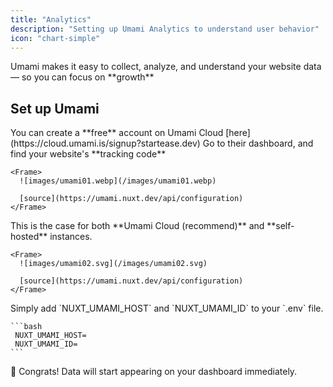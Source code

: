 ```yaml
---
title: "Analytics"
description: "Setting up Umami Analytics to understand user behavior"
icon: "chart-simple"
---
```


<Note>
  Umami makes it easy to collect, analyze, and understand your website data — so you can focus on **growth**
</Note>

## Set up Umami

<Steps>
  <Step title="Create a Account">
    You can create a **free** account on Umami Cloud [here](https://cloud.umami.is/signup?startease.dev)
  </Step>
  <Step title="Find Tracking Code">
    Go to their dashboard, and find your website's **tracking code**

    <Frame>
      ![images/umami01.webp](/images/umami01.webp)

      [source](https://umami.nuxt.dev/api/configuration)
    </Frame>
  </Step>
  <Step title="Extract host and ID">
    This is the case for both **Umami Cloud (recommend)** and **self-hosted** instances.

    <Frame>
      ![images/umami02.svg](/images/umami02.svg)

      [source](https://umami.nuxt.dev/api/configuration)
    </Frame>
  </Step>
  <Step title="Add the Keys">
    Simply add `NUXT_UMAMI_HOST` and `NUXT_UMAMI_ID` to your `.env` file.

    ```bash
     NUXT_UMAMI_HOST=
     NUXT_UMAMI_ID=
    ```
  </Step>
</Steps>

<Check>
  🎉 Congrats! Data will start appearing on your dashboard immediately.
</Check>